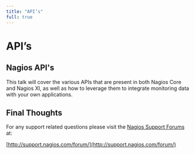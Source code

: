 ---
title: "API’s"
full: true
---

# API’s

## Nagios API's

This talk will cover the various APIs that are present in both Nagios Core and Nagios XI, as well as how to leverage them to integrate monitoring data with your own applications.

## Final Thoughts

For any support related questions please visit the [Nagios Support Forums](http://support.nagios.com/forum/) at:

[http://support.nagios.com/forum/](http://support.nagios.com/forum/)